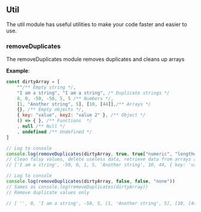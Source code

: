 ## Util
The util module has useful utilities to make your code faster and easier to use.

### removeDuplicates
The removeDuplicates module removes duplicates and cleans up arrays

**Example**:
```js
const dirtyArray = [
    ""/** Empty string */,
    "I am a string", "I am a string", /* Duplicate strings */
    0, 0, -50, -50, 5, 5 /** Numbers */,
    [1, "Another string", 5], [10, [44]],/** Arrays */
    {}, /** Empty objects */,
    { key: "value", key2: "value 2" }, /** Object */
    () => { }, /** Functions  */
    , null /** Null */
    , undefined /** Undefined */
]

// Log to console
console.log(removeDuplicates(dirtyArray, true, true["numeric", "lengthwise", "alphabetic"]))
// Clean falsy values, delete useless data, retrieve data from arrays and sort then remove duplicates
// ['I am a string', -50, 0, 1, 5, 'Another string', 10, 44, { key: 'value', key2: 'value 2' }]

// Log to console
console.log(removeDuplicates(dirtyArray, false, false, "none")) 
// Sames as console.log(removeDuplicates(dirtyArray))
// Remove duplicate values only

// [ '', 0, 'I am a string', -50, 5, [1, 'Another string', 5], [10, [44]], {}, undefined, { key: 'value', key2: 'value 2' }, [Function(anonymous)], null ]
```

